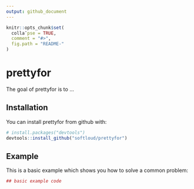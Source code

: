 ```yaml
---
output: github_document
---
```


<!-- README.md is generated from README.Rmd. Please edit that file -->

```r
knitr::opts_chunk$set(
  colla¯pse = TRUE,
  comment = "#>",
  fig.path = "README-"
)
```

# prettyfor

The goal of prettyfor is to ...

## Installation

You can install prettyfor from github with:

```r
# install.packages("devtools")
devtools::install_github("softloud/prettyfor")
```

## Example

This is a basic example which shows you how to solve a common problem:

```r
## basic example code
```
